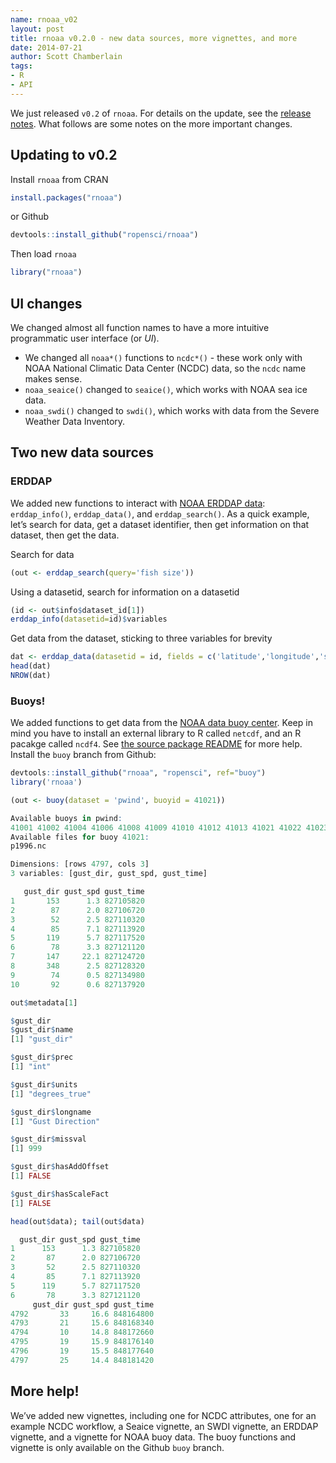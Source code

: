 ```yaml
---
name: rnoaa_v02
layout: post
title: rnoaa v0.2.0 - new data sources, more vignettes, and more
date: 2014-07-21
author: Scott Chamberlain
tags:
- R
- API
---
```


We just released `v0.2` of `rnoaa`. For details on the update, see the [release notes](https://github.com/ropensci/rnoaa/releases/tag/v0.2.0). What follows are some notes on the more important changes.

## Updating to v0.2

Install `rnoaa` from CRAN

```r
install.packages("rnoaa")
```

or Github

```r
devtools::install_github("ropensci/rnoaa")
```

Then load `rnoaa`

```r
library("rnoaa")
```


## UI changes

We changed almost all function names to have a more intuitive programmatic user interface (or _UI_). 

+ We changed all `noaa*()` functions to `ncdc*()` - these work only with NOAA National Climatic Data Center (NCDC) data, so the `ncdc` name makes sense. 
+ `noaa_seaice()` changed to `seaice()`, which works with NOAA sea ice data. 
+ `noaa_swdi()` changed to `swdi()`, which works with data from the Severe Weather Data Inventory. 


## Two new data sources

### ERDDAP

We added new functions to interact with [NOAA ERDDAP data](http://coastwatch.pfeg.noaa.gov/erddap/index.html): `erddap_info()`, `erddap_data()`, and `erddap_search()`. As a quick example, let's search for data, get a dataset identifier, then get information on that dataset, then get the data. 

Search for data

```r
(out <- erddap_search(query='fish size'))
```

Using a datasetid, search for information on a datasetid

```r
(id <- out$info$dataset_id[1])
erddap_info(datasetid=id)$variables
```

Get data from the dataset, sticking to three variables for brevity

```r
dat <- erddap_data(datasetid = id, fields = c('latitude','longitude','scientific_name'))
head(dat)
NROW(dat)
```

### Buoys!

We added functions to get data from the [NOAA data buoy center](http://www.ndbc.noaa.gov/). Keep in mind you have to install an external library to R called `netcdf`, and an R pacakge called `ncdf4`. See [the source package README](https://github.com/ropensci/rnoaa#important---buoy-data) for more help. Install the `buoy` branch from Github:

```r
devtools::install_github("rnoaa", "ropensci", ref="buoy")
library('rnoaa')
```

```r
(out <- buoy(dataset = 'pwind', buoyid = 41021))
```

```r
Available buoys in pwind:
41001 41002 41004 41006 41008 41009 41010 41012 41013 41021 41022 41023 41025 41035 41036 41040 41041 41043 41044 41046 41047 41048 41049 42001 42002 42003 42007 42012 42019 42020 42035 42036 42038 42039 42040 42041 42054 42055 42056 42057 42058 42059 42060 42065 42otp 44004 44005 44007 44008 44009 44011 44013 44014 44017 44018 44020 44025 44027 44028 44065 44066 45001 45002 45003 45004 45005 45006 45007 45008 45011 45012 46001 46002 46003 46005 46006 46011 46012 46013 46014 46015 46022 46023 46025 46026 46027 46028 46029 46030 46035 46041 46042 46044 46045 46047 46050 46051 46053 46054 46059 46060 46061 46062 46063 46066 46069 46070 46071 46072 46073 46075 46076 46077 46078 46079 46080 46081 46082 46083 46084 46085 46086 46087 46088 46089 46106 46270 51000 51001 51002 51003 51004 51028 51100 51101 alsn6 amaa2 amps2 amps3 amps4 auga2 blia2 burl1 buzm3 caro3 cdrf1 chlv2 clkn7 csbf1 dbln6 desw1 disw3 dpia1 drfa2 dryf1 dsln7 ducn7 fbis1 ffia2 fila2 fpsn7 fwyf1 gbcl1 gdil1 glln6 iosn3 ktnf1 lkwf1 lmbv4 lonf1 lscm4 mdrm1 mism1 mlrf1 mpcl1 mrka2 nwpo3 ostf1 pila2 pilm4 plsf1 pota2 ptac1 ptat2 ptgc1 roam4 sacv4 sanf1 sauf1 sbio1 sgnw3 sgof1 sisw1 smkf1 spgf1 srst2 stdm4 svls1 tplm2 ttiw1 venf1 verv4 wpow1
Available files for buoy 41021:
p1996.nc
```

```r
Dimensions: [rows 4797, cols 3] 
3 variables: [gust_dir, gust_spd, gust_time] 

   gust_dir gust_spd gust_time
1       153      1.3 827105820
2        87      2.0 827106720
3        52      2.5 827110320
4        85      7.1 827113920
5       119      5.7 827117520
6        78      3.3 827121120
7       147     22.1 827124720
8       348      2.5 827128320
9        74      0.5 827134980
10       92      0.6 827137920
```

```r
out$metadata[1]
```

```r
$gust_dir
$gust_dir$name
[1] "gust_dir"

$gust_dir$prec
[1] "int"

$gust_dir$units
[1] "degrees_true"

$gust_dir$longname
[1] "Gust Direction"

$gust_dir$missval
[1] 999

$gust_dir$hasAddOffset
[1] FALSE

$gust_dir$hasScaleFact
[1] FALSE
```


```r
head(out$data); tail(out$data)
```

```r
  gust_dir gust_spd gust_time
1      153      1.3 827105820
2       87      2.0 827106720
3       52      2.5 827110320
4       85      7.1 827113920
5      119      5.7 827117520
6       78      3.3 827121120
     gust_dir gust_spd gust_time
4792       33     16.6 848164800
4793       21     15.6 848168340
4794       10     14.8 848172660
4795       19     15.9 848176140
4796       19     15.5 848177640
4797       25     14.4 848181420
```

## More help!

We've added new vignettes, including one for NCDC attributes, one for an example NCDC workflow, a Seaice vignette, an SWDI vignette, an ERDDAP vignette, and a vignette for NOAA buoy data. The buoy functions and vignette is only available on the Github `buoy` branch.